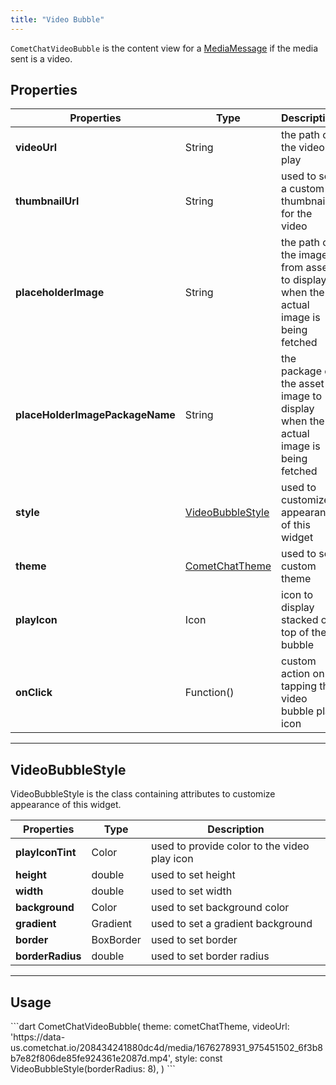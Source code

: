 ```yaml
---
title: "Video Bubble"
---
```


`CometChatVideoBubble` is the content view for a [MediaMessage](/sdk/flutter/send-message#media-message) if the media sent is a video.

## Properties

| Properties                      | Type                                                                      | Description                                                                         |
| ------------------------------- | ------------------------------------------------------------------------- | ----------------------------------------------------------------------------------- |
| **videoUrl**                    | String                                                                    | the path of the video to play                                                       |
| **thumbnailUrl**                | String                                                                    | used to set a custom thumbnail for the video                                        |
| **placeholderImage**            | String                                                                    | the path of the image from assets to display when the actual image is being fetched |
| **placeHolderImagePackageName** | String                                                                    | the package of the asset image to display when the actual image is being fetched    |
| **style**                       | [VideoBubbleStyle](/ui-kit/flutter/v4/video-bubble#videobubblestyle) | used to customize appearance of this widget                                         |
| **theme**                       | [CometChatTheme](/ui-kit/flutter/v4/theme)                           | used to set custom theme                                                            |
| **playIcon**                    | Icon                                                                      | icon to display stacked on top of the bubble                                        |
| **onClick**                     | Function()                                                                | custom action on tapping the video bubble play icon                                 |

***

## VideoBubbleStyle

VideoBubbleStyle is the class containing attributes to customize appearance of this widget.

| Properties       | Type      | Description                                  |
| ---------------- | --------- | -------------------------------------------- |
| **playIconTint** | Color     | used to provide color to the video play icon |
| **height**       | double    | used to set height                           |
| **width**        | double    | used to set width                            |
| **background**   | Color     | used to set background color                 |
| **gradient**     | Gradient  | used to set a gradient background            |
| **border**       | BoxBorder | used to set border                           |
| **borderRadius** | double    | used to set border radius                    |

***

## Usage

<Tabs>
<Tab title="Dart">
```dart
CometChatVideoBubble(
    theme: cometChatTheme,
    videoUrl:
    'https://data-us.cometchat.io/208434241880dc4d/media/1676278931_975451502_6f3b8b7e82f806de85fe924361e2087d.mp4',
    style: const VideoBubbleStyle(borderRadius: 8),
)
```

</Tab>

</Tabs>
